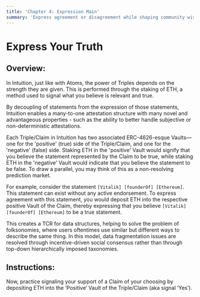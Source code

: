 ```yaml
---
title: 'Chapter 4: Expression Main'
summary: 'Express agreement or disagreement while shaping community wisdom.'
---
```


# Express Your Truth

## Overview:

In Intuition, just like with Atoms, the power of Triples depends on the strength they are given. This is performed through the staking of ETH, a method used to signal what you believe is relevant and true.

By decoupling of statements from the expression of those statements, Intuition enables a many-to-one attestation structure with many novel and advantageous properties - such as the ability to better handle subjective or non-deterministic attestations.

Each Triple/Claim in Intuition has two associated ERC-4626-esque Vaults—one for the 'positive' (true) side of the Triple/Claim, and one for the 'negative' (false) side. Staking ETH in the 'positive' Vault would signify that you believe the statement represented by the Claim to be true, while staking ETH in the 'negative' Vault would indicate that you believe the statement to be false. To draw a parallel, you may think of this as a non-resolving prediction market.

For example, consider the statement `[Vitalik] [founderOf] [Ethereum]`. This statement can exist without any active endorsement. To express agreement with this statement, you would deposit ETH into the respective positive Vault of the Claim, thereby expressing that you believe `[Vitalik] [founderOf] [Ethereum]` to be a true statement.

This creates a TCR for data structures, helping to solve the problem of folksonomies, where users oftentimes use similar but different ways to describe the same thing. In this model, data fragmentation issues are resolved through incentive-driven social consensus rather than through top-down hierarchically imposed taxonomies.

## Instructions:

Now, practice signaling your support of a Claim of your choosing by depositing ETH into the ‘Positive’ Vault of the Triple/Claim (aka signal ‘Yes’).
